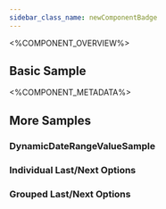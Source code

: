 ```yaml
---
sidebar_class_name: newComponentBadge
---
```



<%COMPONENT_OVERVIEW%>

## Basic Sample
<Basic />

<%COMPONENT_METADATA%>

## More Samples

### DynamicDateRangeValueSample
<DynamicDateRangeValueSample />

### Individual Last/Next Options
<IndividualOptions />

### Grouped Last/Next Options
<GroupedOptions />
